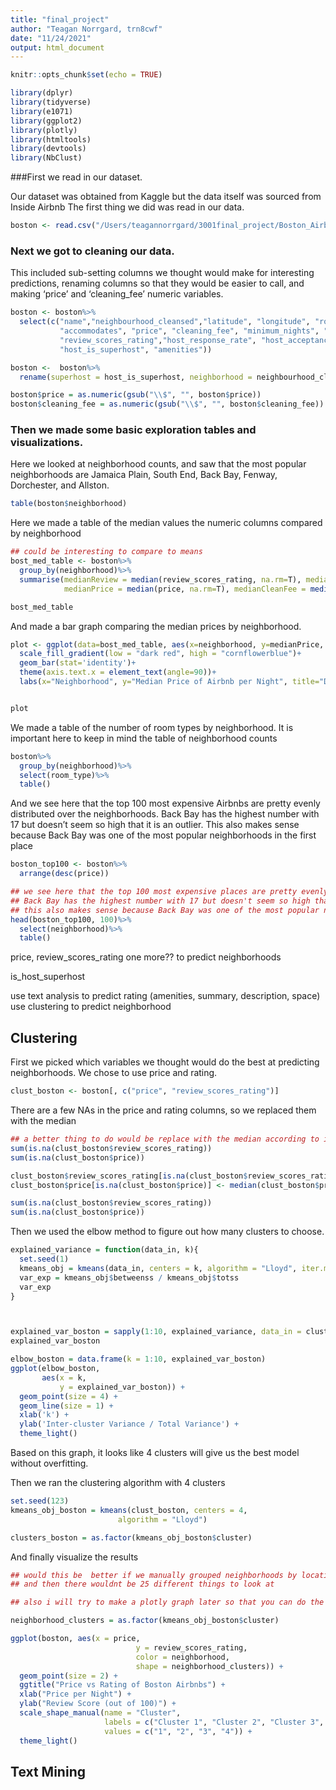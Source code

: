 ```yaml
---
title: "final_project"
author: "Teagan Norrgard, trn8cwf"
date: "11/24/2021"
output: html_document
---
```


```r
knitr::opts_chunk$set(echo = TRUE)
```

```r
library(dplyr)
library(tidyverse)
library(e1071)
library(ggplot2)
library(plotly)
library(htmltools)
library(devtools)
library(NbClust)
```


###First we read in our dataset.

Our dataset was obtained from Kaggle but the data itself was sourced from Inside Airbnb
The first thing we did was read in our data.
```r
boston <- read.csv("/Users/teagannorrgard/3001final_project/Boston_Airbnb_copy.csv")
```


### Next we got to cleaning our data. 
This included sub-setting columns we thought would make for interesting predictions, renaming columns so that they would be easier to call, and making 'price' and 'cleaning_fee' numeric variables.
```r
boston <- boston%>%
  select(c("name","neighbourhood_cleansed","latitude", "longitude", "room_type", 
           "accommodates", "price", "cleaning_fee", "minimum_nights", "number_of_reviews",
           "review_scores_rating","host_response_rate", "host_acceptance_rate", 
           "host_is_superhost", "amenities"))

boston <-  boston%>%
  rename(superhost = host_is_superhost, neighborhood = neighbourhood_cleansed)

boston$price = as.numeric(gsub("\\$", "", boston$price))
boston$cleaning_fee = as.numeric(gsub("\\$", "", boston$cleaning_fee))
```


### Then we made some basic exploration tables and visualizations.

Here we looked at neighborhood counts, and saw that the most popular neighborhoods are Jamaica Plain, South End, Back Bay, Fenway, Dorchester, and Allston.
```r
table(boston$neighborhood)
```


Here we made a table of the median values the numeric columns compared by neighborhood
```r
## could be interesting to compare to means
bost_med_table <- boston%>%
  group_by(neighborhood)%>%
  summarise(medianReview = median(review_scores_rating, na.rm=T), medianNumReviews = median(number_of_reviews, na.rm=T),
            medianPrice = median(price, na.rm=T), medianCleanFee = median(cleaning_fee, na.rm=T))

bost_med_table
```


And made a bar graph comparing the median prices by neighborhood.
```r
plot <- ggplot(data=bost_med_table, aes(x=neighborhood, y=medianPrice, fill=medianPrice))+
  scale_fill_gradient(low = "dark red", high = "cornflowerblue")+
  geom_bar(stat='identity')+
  theme(axis.text.x = element_text(angle=90))+
  labs(x="Neighborhood", y="Median Price of Airbnb per Night", title="Distribution of Airbnb prices per night over Neighborhoods in Boston")


plot
```


We made a table of the number of room types by neighborhood.
It is important here to keep in mind the table of neighborhood counts
```r
boston%>%
  group_by(neighborhood)%>%
  select(room_type)%>%
  table()
```


And we see here that the top 100 most expensive Airbnbs are pretty evenly distributed over the neighborhoods. Back Bay has the highest number with 17 but doesn't seem so high that it is an outlier. This also makes sense because Back Bay was one of the most popular neighborhoods in the first place
```r
boston_top100 <- boston%>%
  arrange(desc(price))

## we see here that the top 100 most expensive places are pretty evenly distributed over neighborhoods,
## Back Bay has the highest number with 17 but doesn't seem so high that it is an outlier.
## this also makes sense because Back Bay was one of the most popular neighborhoods in the first place
head(boston_top100, 100)%>%
  select(neighborhood)%>%
  table()

```


price, review_scores_rating one more?? to predict neighborhoods

is_host_superhost

use text analysis to predict rating (amenities, summary, description, space)
use clustering to predict neighborhood


## Clustering

First we picked which variables we thought would do the best at predicting neighborhoods.
We chose to use price and rating.
```r
clust_boston <- boston[, c("price", "review_scores_rating")]
```

There are a few NAs in the price and rating columns, so we replaced them with the median
```r
## a better thing to do would be replace with the median according to its neighborhood, but idk how to do that
sum(is.na(clust_boston$review_scores_rating))
sum(is.na(clust_boston$price))

clust_boston$review_scores_rating[is.na(clust_boston$review_scores_rating)] <- median(clust_boston$review_scores_rating, na.rm=T)
clust_boston$price[is.na(clust_boston$price)] <- median(clust_boston$price, na.rm=T)

sum(is.na(clust_boston$review_scores_rating))
sum(is.na(clust_boston$price))

```


Then we used the elbow method to figure out how many clusters to choose.
```r
explained_variance = function(data_in, k){
  set.seed(1)
  kmeans_obj = kmeans(data_in, centers = k, algorithm = "Lloyd", iter.max = 30)
  var_exp = kmeans_obj$betweenss / kmeans_obj$totss
  var_exp  
}



explained_var_boston = sapply(1:10, explained_variance, data_in = clust_boston)
explained_var_boston

elbow_boston = data.frame(k = 1:10, explained_var_boston)
ggplot(elbow_boston, 
       aes(x = k,  
           y = explained_var_boston)) + 
  geom_point(size = 4) +
  geom_line(size = 1) + 
  xlab('k') + 
  ylab('Inter-cluster Variance / Total Variance') + 
  theme_light()
```
Based on this graph, it looks like 4 clusters will give us the best model without overfitting.


Then we ran the clustering algorithm with 4 clusters
```r
set.seed(123)
kmeans_obj_boston = kmeans(clust_boston, centers = 4, 
                        algorithm = "Lloyd")

clusters_boston = as.factor(kmeans_obj_boston$cluster)
```


And finally visualize the results
```r

## would this be  better if we manually grouped neighborhoods by location (factor collapse?)
## and then there wouldnt be 25 different things to look at

## also i will try to make a plotly graph later so that you can do the hover text

neighborhood_clusters = as.factor(kmeans_obj_boston$cluster)

ggplot(boston, aes(x = price, 
                            y = review_scores_rating,
                            color = neighborhood,
                            shape = neighborhood_clusters)) + 
  geom_point(size = 2) +
  ggtitle("Price vs Rating of Boston Airbnbs") +
  xlab("Price per Night") +
  ylab("Review Score (out of 100)") +
  scale_shape_manual(name = "Cluster", 
                     labels = c("Cluster 1", "Cluster 2", "Cluster 3", "Cluster 4"),
                     values = c("1", "2", "3", "4")) +
  theme_light()
```


## Text Mining

```r

```







